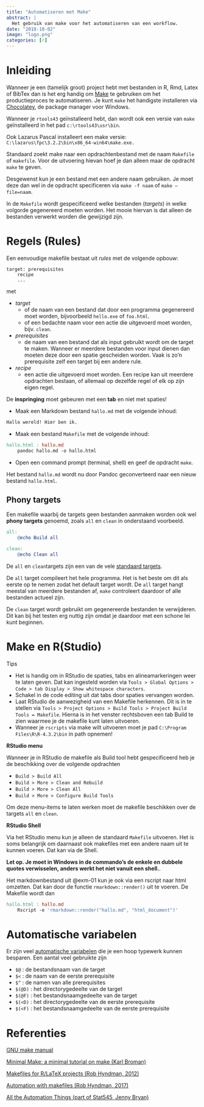 ---
title: "Automatiseren met Make"
abstract: |
  Het gebruik van make voor het automatiseren van een workflow.
date: "2018-10-02"
image: "logo.png"
categories: [r]
---

# Inleiding

Wanneer je een (tamelijk groot) project hebt met bestanden in R, Rmd, Latex of BibTex dan is het erg handig om [Make](https://www.gnu.org/software/make/) te gebruiken om het productieproces te automatiseren. Je kunt `make` het handigste installeren via [Chocolatey](https://chocolatey.org/), de package manager voor Windows.

::: callout-note
Wanneer je `rtools43` geïnstalleerd hebt, dan wordt ook een versie van `make` geïnstalleerd in het pad `c:\rtools43\usr\bin`.

Ook Lazarus Pascal installeert een make versie: `C:\lazarus\fpc\3.2.2\bin\x86_64-win64\make.exe.`
:::

Standaard zoekt make naar een opdrachtenbestand met de naam `Makefile` of `makefile`. Voor de uitvoering hievan hoef je dan alleen maar de opdracht `make` te geven.

Desgewenst kun je een bestand met een andere naam gebruiken. Je moet deze dan wel in de opdracht specificeren via `make -f naam` of `make –file=naam`.

In de `Makefile` wordt gespecificeerd welke bestanden (*targets*) in welke volgorde gegenereerd moeten worden. Het mooie hiervan is dat alleen de bestanden verwerkt worden die gewijzigd zijn.

# Regels (Rules)

Een eenvoudige makefile bestaat uit *rules* met de volgende opbouw:

```         
target: prerequisites
    recipe
    ...
```

met

-   *target*
    -   of de naam van een bestand dat door een programma gegenereerd moet worden, bijvoorbeeld `hello.exe` of `foo.html`.
    -   of een bedachte naam voor een actie die uitgevoerd moet worden, bijv. `clean`.
-   *prerequisites*
    -   de naam van een bestand dat als input gebruikt wordt om de target te maken. Wanneer er meerdere bestanden voor input dienen dan moeten deze door een spatie gescheiden worden. Vaak is zo'n prerequisite zelf een target bij een andere rule.
-   *recipe*
    -   een actie die uitgevoerd moet worden. Een recipe kan uit meerdere opdrachten bestaan, of allemaal op dezelfde regel of elk op zijn eigen regel.

::: callout-important
De **inspringing** moet gebeuren met een **tab** en niet met spaties!
:::

::: {#exm-01}
-   Maak een Markdown bestand `hallo.md` met de volgende inhoud:

``` {.markdown .txt}
Hallo wereld! Hier ben ik.
```

-   Maak een bestand `Makefile` met de volgende inhoud:

``` makefile
hallo.html : hallo.md
    pandoc hallo.md -o hallo.html
```

-   Open een command prompt (terminal, shell) en geef de opdracht `make`.

Het bestand `hallo.md` wordt nu door Pandoc geconverteerd naar een nieuw bestand `hallo.html`.
:::

## Phony targets

Een makefile waarbij de targets geen bestanden aanmaken worden ook wel **phony targets** genoemd, zoals `all` en `clean` in onderstaand voorbeeld.

``` makefile
all:
    @echo Build all

clean:
    @echo Clean all
```

De `all` en `clean`targets zijn een van de vele [standaard targets](https://www.gnu.org/software/make/manual/html_node/Standard-Targets.html#Standard-Targets).

De `all` target compileert het hele programma. Het is het beste om dit als eerste op te nemen zodat het default target wordt. De `all` target hangt meestal van meerdere bestanden af, `make` controleert daardoor of alle bestanden actueel zijn.

De `clean` target wordt gebruikt om gegenereerde bestanden te verwijderen. Dit kan bij het testen erg nuttig zijn omdat je daardoor met een schone lei kunt beginnen.

# Make en R(Studio)

Tips

-   Het is handig om in RStudio de spaties, tabs en alineamarkeringen weer te laten geven. Dat kan ingesteld worden via `Tools > Global Options > Code > tab Display > Show whitespace characters`.
-   Schakel in de code editing uit dat tabs door spaties vervangen worden.
-   Laat RStudio de aanwezigheid van een Makefile herkennen. Dit is in te stellen via `Tools > Project Options > Build Tools > Project Build Tools = Makefile`. Hierna is in het venster rechtsboven een tab Build te zien waarmee je de makefile kunt laten uitvoeren.
-   Wanneer je `rscripts` via make wilt uitvoeren moet je pad `C:\Program Files\R\R-4.3.2\bin` in path opnemen!

**RStudio menu**

Wanneer je in RStudio de makefile als Build tool hebt gespecificeerd heb je de beschikking over de volgende opdrachten

-   `Build > Build All`
-   `Build > More > Clean and Rebuild`
-   `Build > More > Clean All`
-   `Build > More > Configure Build Tools`

Om deze menu-items te laten werken moet de makefile beschikken over de targets `all` en `clean`.

**RStudio Shell**

Via het RStudio menu kun je alleen de standaard `Makefile` uitvoeren. Het is soms belangrijk om daarnaast ook makefiles met een andere naam uit te kunnen voeren. Dat kan via de Shell.

**Let op. Je moet in Windows in de commando's de enkele en dubbele quotes verwisselen, anders werkt het niet vanuit een shell.**.

Het markdownbestand uit @exm-01 kun je ook via een rscript naar html omzetten. Dat kan door de functie `rmarkdown::render()` uit te voeren. De Makefile wordt dan

::: {#exm-r01}
``` makefile
hallo.html : hallo.md
    Rscript -e 'rmarkdown::render("hallo.md", "html_document")'
```
:::

# Automatische variabelen

Er zijn veel [automatische variabelen](https://www.gnu.org/software/make/manual/make.html#Automatic-Variables) die je een hoop typewerk kunnen besparen. Een aantal veel gebruikte zijn

-   `$@` : de bestandsnaam van de target
-   `$<` : de naam van de eerste prerequisite
-   `$^` : de namen van alle prerequisites
-   `$(@D)` : het directorygedeelte van de target
-   `$(@F)` : het bestandsnaamgedeelte van de target
-   `$(<D)` : het directorygedeelte van de eerste prerequisite
-   `$(<F)` : het bestandsnaamgedeelte van de eerste prerequisite

# Referenties

[GNU make manual](https://www.gnu.org/software/make/manual/make.html)

[Minimal Make: a minimal tutorial on make (Karl Broman)](https://kbroman.org/minimal_make/)

[Makefiles for R/LaTeX projects (Rob Hyndman, 2012)](https://robjhyndman.com/hyndsight/makefiles/)

[Automation with makefiles (Rob Hyndman, 2017)](https://monashbioinformaticsplatform.github.io/2017-11-16-open-science-training/topics/automation.html)

[All the Automation Things (part of Stat545, Jenny Bryan)](https://stat545.com/automation-overview.html)
